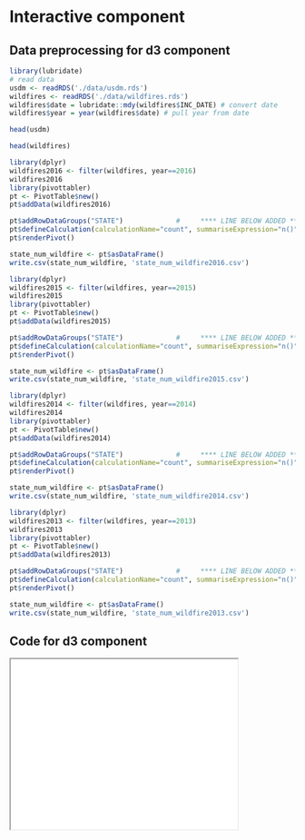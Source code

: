 # Interactive component
## Data preprocessing for d3 component 
```r
library(lubridate)
# read data
usdm <- readRDS('./data/usdm.rds')
wildfires <- readRDS('./data/wildfires.rds')
wildfires$date = lubridate::mdy(wildfires$INC_DATE) # convert date
wildfires$year = year(wildfires$date) # pull year from date
```

```r
head(usdm)
```
```r
head(wildfires)
```
```r
library(dplyr)
wildfires2016 <- filter(wildfires, year==2016)
wildfires2016
library(pivottabler)
pt <- PivotTable$new()
pt$addData(wildfires2016)

pt$addRowDataGroups("STATE")             #     **** LINE BELOW ADDED ****
pt$defineCalculation(calculationName="count", summariseExpression="n()")
pt$renderPivot()

state_num_wildfire <- pt$asDataFrame()
write.csv(state_num_wildfire, 'state_num_wildfire2016.csv')

```

```r
library(dplyr)
wildfires2015 <- filter(wildfires, year==2015)
wildfires2015
library(pivottabler)
pt <- PivotTable$new()
pt$addData(wildfires2015)

pt$addRowDataGroups("STATE")             #     **** LINE BELOW ADDED ****
pt$defineCalculation(calculationName="count", summariseExpression="n()")
pt$renderPivot()

state_num_wildfire <- pt$asDataFrame()
write.csv(state_num_wildfire, 'state_num_wildfire2015.csv')

```

```r
library(dplyr)
wildfires2014 <- filter(wildfires, year==2014)
wildfires2014
library(pivottabler)
pt <- PivotTable$new()
pt$addData(wildfires2014)

pt$addRowDataGroups("STATE")             #     **** LINE BELOW ADDED ****
pt$defineCalculation(calculationName="count", summariseExpression="n()")
pt$renderPivot()

state_num_wildfire <- pt$asDataFrame()
write.csv(state_num_wildfire, 'state_num_wildfire2014.csv')

```

```r
library(dplyr)
wildfires2013 <- filter(wildfires, year==2013)
wildfires2013
library(pivottabler)
pt <- PivotTable$new()
pt$addData(wildfires2013)

pt$addRowDataGroups("STATE")             #     **** LINE BELOW ADDED ****
pt$defineCalculation(calculationName="count", summariseExpression="n()")
pt$renderPivot()

state_num_wildfire <- pt$asDataFrame()
write.csv(state_num_wildfire, 'state_num_wildfire2013.csv')

```
## Code for d3 component 
<iframe src="d3_viz.html" width="400" height="300"></iframe>


